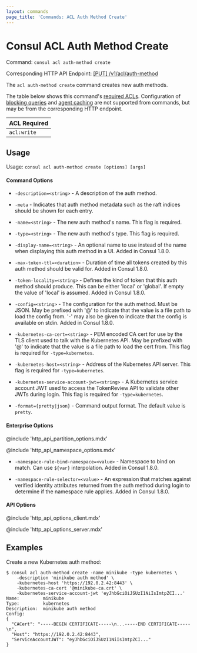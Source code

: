 ```yaml
---
layout: commands
page_title: 'Commands: ACL Auth Method Create'
---
```


# Consul ACL Auth Method Create

Command: `consul acl auth-method create`

Corresponding HTTP API Endpoint: [\[PUT\] /v1/acl/auth-method](/api-docs/acl/auth-methods#create-an-auth-method)

The `acl auth-method create` command creates new auth methods.

The table below shows this command's [required ACLs](/api#authentication). Configuration of
[blocking queries](/api-docs/features/blocking) and [agent caching](/api-docs/features/caching)
are not supported from commands, but may be from the corresponding HTTP endpoint.

| ACL Required |
| ------------ |
| `acl:write`  |

## Usage

Usage: `consul acl auth-method create [options] [args]`

#### Command Options

- `-description=<string>` - A description of the auth method.

- `-meta` - Indicates that auth method metadata such as the raft indices should
  be shown for each entry.

- `-name=<string>` - The new auth method's name. This flag is required.

- `-type=<string>` - The new auth method's type. This flag is required.

- `-display-name=<string>` - An optional name to use instead of the name when
  displaying this auth method in a UI. Added in Consul 1.8.0.

- `-max-token-ttl=<duration>` - Duration of time all tokens created by this
  auth method should be valid for. Added in Consul 1.8.0.

- `-token-locality=<string>` - Defines the kind of token that this auth method
  should produce. This can be either 'local' or 'global'. If empty the value of
  'local' is assumed. Added in Consul 1.8.0.

- `-config=<string>` - The configuration for the auth method. Must be JSON. May
  be prefixed with '@' to indicate that the value is a file path to load the
  config from. '-' may also be given to indicate that the config is available on
  stdin. Added in Consul 1.8.0.

- `-kubernetes-ca-cert=<string>` - PEM encoded CA cert for use by the TLS
  client used to talk with the Kubernetes API. May be prefixed with '@' to
  indicate that the value is a file path to load the cert from. This flag is
  required for `-type=kubernetes`.

- `-kubernetes-host=<string>` - Address of the Kubernetes API server. This flag
  is required for `-type=kubernetes`.

- `-kubernetes-service-account-jwt=<string>` - A Kubernetes service account JWT
  used to access the TokenReview API to validate other JWTs during login. This
  flag is required for `-type=kubernetes`.

- `-format={pretty|json}` - Command output format. The default value is `pretty`.

#### Enterprise Options

@include 'http_api_partition_options.mdx'

@include 'http_api_namespace_options.mdx'

- `-namespace-rule-bind-namespace=<value>` - Namespace to bind on match. Can
  use `${var}` interpolation. Added in Consul 1.8.0.

- `-namespace-rule-selector=<value>` - An expression that matches against
  verified identity attributes returned from the auth method during login to
  determine if the namespace rule applies. Added in Consul 1.8.0.

#### API Options

@include 'http_api_options_client.mdx'

@include 'http_api_options_server.mdx'

## Examples

Create a new Kubernetes auth method:

```shell-session
$ consul acl auth-method create -name minikube -type kubernetes \
    -description 'minikube auth method' \
    -kubernetes-host 'https://192.0.2.42:8443' \
    -kubernetes-ca-cert '@minikube-ca.crt' \
    -kubernetes-service-account-jwt 'eyJhbGciOiJSUzI1NiIsImtpZCI...'
Name:         minikube
Type:         kubernetes
Description:  minikube auth method
Config:
{
  "CACert": "-----BEGIN CERTIFICATE-----\n...-----END CERTIFICATE-----\n",
  "Host": "https://192.0.2.42:8443",
  "ServiceAccountJWT": "eyJhbGciOiJSUzI1NiIsImtpZCI..."
}
```
